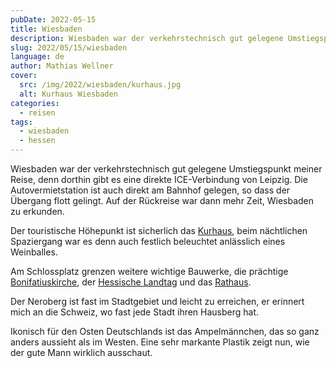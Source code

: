 ```yaml
---
pubDate: 2022-05-15
title: Wiesbaden
description: Wiesbaden war der verkehrstechnisch gut gelegene Umstiegspunkt meiner Reise, denn dorthin gibt es eine direkte ICE-Verbindung von Leipzig. Die Autovermietstation ist auch direkt am Bahnhof gelegen, so dass der Übergang flott gelingt. Auf der Rückreise war dann mehr Zeit, Wiesbaden zu erkunden.
slug: 2022/05/15/wiesbaden
language: de
author: Mathias Wellner
cover:
  src: /img/2022/wiesbaden/kurhaus.jpg
  alt: Kurhaus Wiesbaden
categories:
  - reisen
tags:
  - wiesbaden
  - hessen
---
```



Wiesbaden war der verkehrstechnisch gut gelegene Umstiegspunkt meiner Reise, denn dorthin gibt es eine direkte ICE-Verbindung von Leipzig. Die Autovermietstation ist auch direkt am Bahnhof gelegen, so dass der Übergang flott gelingt. Auf der Rückreise war dann mehr Zeit, Wiesbaden zu erkunden.

Der touristische Höhepunkt ist sicherlich das [Kurhaus](https://kurhaus.wiesbaden.de/index.php), beim nächtlichen Spaziergang war es denn auch festlich beleuchtet anlässlich eines Weinballes.

<ResponsiveImage
  src="/img/2022/wiesbaden/kurhaus.jpg"
  alt="Kurhaus Wiesbaden"
  aspectRatio="4:3"
/>

Am Schlossplatz grenzen weitere wichtige Bauwerke, die prächtige [Bonifatiuskirche](https://www.bonifatius-wiesbaden.de/kirchorte/st-bonifatius), der [Hessische Landtag](https://hessischer-landtag.de/) und das [Rathaus](https://www.wiesbaden.de/rathaus/).

<ResponsiveImage
  src="/img/2022/wiesbaden/schlossplatz.jpg"
  alt="Schlossplatz Wiesbaden"
  aspectRatio="1:1"
/>

Der Neroberg ist fast im Stadtgebiet und leicht zu erreichen, er erinnert mich an die Schweiz, wo fast jede Stadt ihren Hausberg hat.

<ResponsiveImage
  src="/img/2022/wiesbaden/kirche.jpg"
  alt="Russisch-Orthodoxe Kirche"
  aspectRatio="4:3"
/>

Ikonisch für den Osten Deutschlands ist das Ampelmännchen, das so ganz anders aussieht als im Westen. Eine sehr markante Plastik zeigt nun, wie der gute Mann wirklich ausschaut.

<ResponsiveImage
  src="/img/2022/wiesbaden/ampelmaennchen.jpg"
  alt="Ampelmännchen"
  aspectRatio="1:1"
/>
